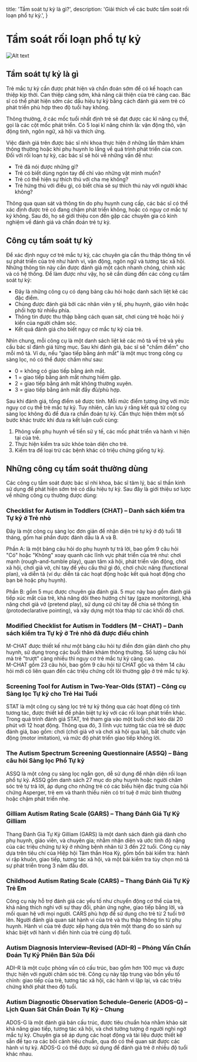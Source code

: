 
  title: 'Tầm soát tự kỷ là gì?',
  description:
    'Giải thích về các bước tầm soát rối loạn phổ tự kỷ.',
}

<Head>
  <title>Tầm soát tự kỷ là gì? | Tự kỷ 123</title>
  <meta name="description" content="Giải thích về các bước tầm soát rối loạn phổ tự kỷ."/>
  <meta name="robots" content="follow, index, max-snippet:-1, max-video-preview:-1, max-image-preview:large"></meta>
</Head>

<HeroPattern />

# Tầm soát rối loạn phổ tự kỷ

![Alt text](https://img.freepik.com/free-photo/smiley-doctor-holding-baby-medium-shot_23-2149728930.jpg?t=st=1736482424~exp=1736486024~hmac=df3fefef015d578cc76a0237a0a610485e097c0f116378371698a0aca2b14cd2&w=900 "title")

## Tầm soát tự kỷ là gì	

Trẻ mắc tự kỷ cần được phát hiện và chẩn đoán sớm để có kế hoạch can thiệp kịp thời. Can thiệp càng sớm, khả năng cải thiện của trẻ càng cao. Bác sĩ có thể phát hiện sớm các dấu hiệu tự kỷ bằng cách đánh giá xem trẻ có phát triển phù hợp theo độ tuổi hay không. 

Thông thường, ở các mốc tuổi nhất định trẻ sẽ đạt được các kĩ năng cụ thể, gọi là các cột mốc phát triển. Có 5 loại kĩ năng chính là: vận động thô, vận động tinh, ngôn ngữ, xã hội và thích ứng.

Việc đánh giá trên được bác sĩ nhi khoa thực hiện ở những lần thăm khám thông thường hoặc khi phụ huynh lo lắng về quá trình phát triển của con. Đối với rối loạn tự kỷ, các bác sĩ sẽ hỏi về những vấn đề như:

- Trẻ đã nói được những gì?
- Trẻ có biết dùng ngón tay để chỉ vào những vật mình muốn?
- Trẻ có thể hiện sự thích thú với cha mẹ không?
- Trẻ hứng thú với điều gì, có biết chia sẻ sự thích thú này với người khác không?

Thông qua quan sát và thông tin do phụ huynh cung cấp, các bác sĩ có thể xác định được trẻ có đang chậm phát triển không, hoặc có nguy cơ mắc tự kỷ không. Sau đó, họ sẽ giới thiệu con đến gặp các chuyên gia có kinh nghiệm về đánh giá và chẩn đoán trẻ tự kỷ. 

## Công cụ tầm soát tự kỷ

Để xác định nguy cơ trẻ mắc tự kỷ, các chuyên gia cần thu thập thông tin về sự phát triển của trẻ như hành vi, vận động, ngôn ngữ và tương tác xã hội. Những thông tin này cần được đánh giá một cách nhanh chóng, chính xác và có hệ thống. Để làm được như vậy, họ sẽ cần dùng đến các công cụ tầm soát tự kỷ:

-	Đây là những công cụ có dạng bảng câu hỏi hoặc danh sách liệt kê các đặc điểm. 
-	Chúng được đánh giá bởi các nhân viên y tế, phụ huynh, giáo viên hoặc phối hợp từ nhiều phía.
-	Thông tin được thu thập bằng cách quan sát, chơi cùng trẻ hoặc hỏi ý kiến của người chăm sóc.
-	Kết quả đánh giá cho biết nguy cơ mắc tự kỷ của trẻ.

Nhìn chung, mỗi công cụ là một danh sách liệt kê các mô tả về trẻ và yêu cầu bác sĩ đánh giá từng mục. Sau khi đánh giá, bác sĩ sẽ "chấm điểm" cho mỗi mô tả. Ví dụ, nếu “giao tiếp bằng ánh mắt” là một mục trong công cụ sàng lọc, nó có thể được chấm như sau:

- 0 = không có giao tiếp bằng ánh mắt.  
- 1 = giao tiếp bằng ánh mắt nhưng hiếm gặp. 
- 2 = giao tiếp bằng ánh mắt không thường xuyên.  
- 3 = giao tiếp bằng ánh mắt đầy đủ/phù hợp.

Sau khi đánh giá, tổng điểm sẽ được tính. Mỗi mức điểm tương ứng với mức nguy cơ cụ thể trẻ mắc tự kỷ.
Tuy nhiên, cần lưu ý rằng kết quả từ công cụ sàng lọc không đủ để đưa ra chẩn đoán tự kỷ. Cần thực hiện thêm một số bước khác trước khi đưa ra kết luận cuối cùng:

1. Phỏng vấn phụ huynh về tiền sử y tế, các mốc phát triển và hành vi hiện tại của trẻ.  
2. Thực hiện kiểm tra sức khỏe toàn diện cho trẻ.  
3. Kiểm tra để loại trừ các bệnh khác có triệu chứng giống tự kỷ.  

## Những công cụ tầm soát thường dùng

Các công cụ tầm soát được bác sĩ nhi khoa, bác sĩ tâm lý, bác sĩ thần kinh sử dụng để phát hiện sớm trẻ có dấu hiệu tự kỷ. Sau đây là giới thiệu sơ lược về những công cụ thường được dùng: 

### Checklist for Autism in Toddlers (CHAT) – Danh sách kiểm tra Tự kỷ ở Trẻ nhỏ 

Đây là một công cụ sàng lọc đơn giản để nhận diện trẻ tự kỷ ở độ tuổi 18 tháng, gồm hai phần được đánh dấu là A và B.  

Phần A: là một bảng câu hỏi do phụ huynh tự trả lời, bao gồm 9 câu hỏi "Có" hoặc "Không" xoay quanh các lĩnh vực phát triển của trẻ như: chơi mạnh (rough-and-tumble play), quan tâm xã hội, phát triển vận động, chơi xã hội, chơi giả vờ, chỉ tay để yêu cầu thứ gì đó, chơi chức năng (functional plan), và diễn tả (ví dụ: diễn tả các hoạt động hoặc kết quả hoạt động cho bạn bè hoặc phụ huynh).  

Phần B: gồm 5 mục được chuyên gia đánh giá. 5 mục này bao gồm đánh giá tiếp xúc mắt của trẻ, khả năng dõi theo hướng chỉ tay (gaze monitoring), khả năng chơi giả vờ (pretend play), sử dụng cử chỉ tay để chia sẻ thông tin (protodeclarative pointing), và xây dựng một tòa tháp từ các khối đồ chơi.  

### Modified Checklist for Autism in Toddlers (M – CHAT) – Danh sách kiểm tra Tự kỷ ở Trẻ nhỏ đã được điều chỉnh 

M-CHAT được thiết kế như một bảng câu hỏi tự điền đơn giản dành cho phụ huynh, sử dụng trong các buổi thăm khám thông thường. Số lượng câu hỏi mà trẻ "trượt" càng nhiều thì nguy cơ trẻ mắc tự kỷ càng cao.  
M-CHAT gồm 23 câu hỏi, bao gồm 9 câu hỏi từ CHAT gốc và thêm 14 câu hỏi mới có liên quan đến các triệu chứng cốt lõi thường gặp ở trẻ mắc tự kỷ. 

### Screening Tool for Autism in Two-Year-Olds (STAT) – Công cụ Sàng lọc Tự kỷ cho Trẻ Hai Tuổi 

STAT là một công cụ sàng lọc trẻ tự kỷ thông qua các hoạt động có tính tương tác, được thiết kế để phân biệt tự kỷ với các rối loạn phát triển khác. 
Trong quá trình đánh giá STAT, trẻ tham gia vào một buổi chơi kéo dài 20 phút với 12 hoạt động. Thông qua đó, 3 lĩnh vực tương tác của trẻ sẽ được đánh giá, bao gồm: chơi (chơi giả vờ và chơi xã hội qua lại), bắt chước vận động (motor imitation), và mức độ phát triển giao tiếp không lời.  

### The Autism Spectrum Screening Questionnaire (ASSQ) – Bảng câu hỏi Sàng lọc Phổ Tự kỷ 

ASSQ là một công cụ sàng lọc ngắn gọn, dễ sử dụng để nhận diện rối loạn phổ tự kỷ. ASSQ gồm danh sách 27 mục do phụ huynh hoặc người chăm sóc trẻ tự trả lời, áp dụng cho những trẻ có các biểu hiện đặc trưng của hội chứng Asperger, trẻ em và thanh thiếu niên có trí tuệ ở mức bình thường hoặc chậm phát triển nhẹ.

### Gilliam Autism Rating Scale (GARS) – Thang Đánh Giá Tự Kỷ Gilliam  

Thang Đánh Giá Tự Kỷ Gilliam (GARS) là một danh sách đánh giá dành cho phụ huynh, giáo viên, và chuyên gia; nhằm nhận diện và ước tính độ nặng của các triệu chứng tự kỷ ở những bệnh nhân từ 3 đến 22 tuổi. Công cụ này dựa trên tiêu chí của Hiệp hội Tâm thần Hoa Kỳ, gồm bốn bài kiểm tra: hành vi rập khuôn, giao tiếp, tương tác xã hội, và một bài kiểm tra tùy chọn mô tả sự phát triển trong 3 năm đầu đời. 

### Childhood Autism Rating Scale (CARS) – Thang Đánh Giá Tự Kỷ Trẻ Em 

Công cụ này hỗ trợ đánh giá các yếu tố như chuyển động cơ thể của trẻ, khả năng thích nghi với sự thay đổi, phản ứng nghe, giao tiếp bằng lời, và mối quan hệ với mọi người. CARS phù hợp để sử dụng cho trẻ từ 2 tuổi trở lên. Người đánh giá quan sát hành vi của trẻ và thu thập thông tin từ phụ huynh. Hành vi của trẻ được xếp hạng dựa trên một thang đo so sánh sự khác biệt với hành vi điển hình của trẻ cùng độ tuổi.

### Autism Diagnosis Interview–Revised (ADI–R) – Phỏng Vấn Chẩn Đoán Tự Kỷ Phiên Bản Sửa Đổi 

ADI–R là một cuộc phỏng vấn có cấu trúc, bao gồm hơn 100 mục và được thực hiện với người chăm sóc trẻ. Công cụ này tập trung vào bốn yếu tố chính: giao tiếp của trẻ, tương tác xã hội, các hành vi lặp lại, và các triệu chứng khởi phát theo độ tuổi. 

### Autism Diagnostic Observation Schedule-Generic (ADOS-G) – Lịch Quan Sát Chẩn Đoán Tự Kỷ – Chung 

ADOS-G là một đánh giá bán cấu trúc, được tiêu chuẩn hóa nhằm khảo sát khả năng giao tiếp, tương tác xã hội, và chơi tưởng tượng ở người nghi ngờ mắc tự kỷ. Chuyên gia sẽ áp dụng các hoạt động và tài liệu được thiết kế sẵn để tạo ra các bối cảnh tiêu chuẩn, qua đó có thể quan sát được các hành vi tự kỷ. ADOS-G có thể được sử dụng để đánh giá trẻ ở nhiều độ tuổi khác nhau.  

